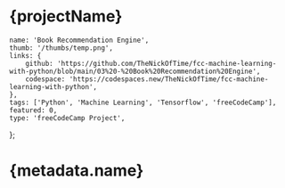 # {projectName}

	name: 'Book Recommendation Engine',
	thumb: '/thumbs/temp.png',
	links: {
		github: 'https://github.com/TheNickOfTime/fcc-machine-learning-with-python/blob/main/03%20-%20Book%20Recommendation%20Engine',
		codespace: 'https://codespaces.new/TheNickOfTime/fcc-machine-learning-with-python',
	},
	tags: ['Python', 'Machine Learning', 'Tensorflow', 'freeCodeCamp'],
	featured: 0,
	type: 'freeCodeCamp Project',
};

# {metadata.name}
